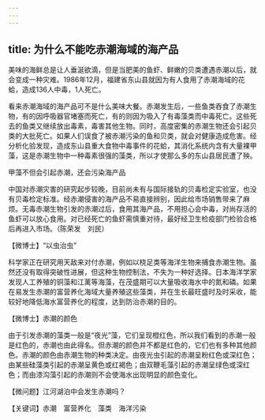 ```yaml
---
---
---
```

title: 为什么不能吃赤潮海域的海产品
---




美味的海鲜总是让人垂涎欲滴，但是当肥美的鱼虾、鲜嫩的贝类遭遇赤潮以后，就会变成一种灾难。1986年12月，福建省东山县就因为有人食用了赤潮海域的花蛤，造成136人中毒，1人死亡。

看来赤潮海域的海产品可不是什么美味大餐。赤潮发生后，一些鱼类吞食了赤潮生物，有的因呼吸器官堵塞而死亡，有的则因为吸入了有毒藻类而中毒死亡。这些死去的鱼类又继续放出毒素，毒害其他生物。同时，高度密集的赤潮生物还会引起贝类的大批死亡。如果人们误食了被赤潮污染的鱼和贝类，就会对健康造成危害。经分析化验发现，造成东山县重大食物中毒事件的花蛤，其消化系统内含有大量裸甲藻，这是赤潮生物中一种毒素很强的藻类，所以才使那么多的东山县居民遭了殃。

甲藻不但会引起赤潮，还会污染海产品



中国对赤潮灾害的研究起步较晚，目前尚未有与国际接轨的贝毒检定实验室，也没有贝毒检定标准。经赤潮侵害的海产品不易直接辨别，因此给市场销售带来了麻烦。无毒赤潮生物引发的赤潮过后，食用其海产品，不用担心会中毒，对尚存活的鱼虾可以放心食用。对已经死亡的鱼虾需慎重对待，最好经卫生检疫部门检验合格后再进入市场。（陈荣发　刘民）





【微博士】“以虫治虫”

科学家正在研究用天敌来对付赤潮，例如以桡足类等海洋生物来捕食赤潮生物。虽然还没有取得突破性进展，但这种生物控制法，不失为一种好选择。日本海洋学家发现人工养殖的铜藻和江蓠等海藻，在茂盛期可以大量吸收海水中的氮和磷。如果在易发生赤潮的富营养化海域大量养殖这些藻类，并在生长最旺盛时及时采收，能较好地降低海水富营养化的程度，达到防治赤潮的目的。

【微博士】赤潮的颜色

由于引发赤潮的藻类一般是“夜光”藻，它们呈现橙红色，所以我们看到的赤潮一般是红色的，赤潮也由此得名。但赤潮的颜色并不都是红色的，它们也有多种其他颜色。赤潮的颜色由赤潮生物的种类决定。由夜光虫引起的赤潮呈粉红色或深红色；由某些硅藻类引起的赤潮呈黄色或红褐色；由双鞭毛藻引起的赤潮呈绿色或深红色；而由漆沟藻引起的赤潮则不会使海水出现明显的颜色变化。



【微问题】江河湖泊中会发生赤潮吗？

【关键词】赤潮　富营养化　藻类　海洋污染